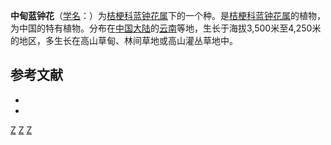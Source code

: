 {{Speciesbox
| genus = Cyananthus
| species = chungdianensis
| authority = [[吴征镒|C. Y. Wu]]
| synonyms = 
}}

'''中甸蓝钟花'''（[[学名|学名]]：{{lang|la|'''''Cyananthus chungdianensis'''''}}）为[[桔梗科|桔梗科]][[蓝钟花属|蓝钟花属]]下的一个种。是[[桔梗科|桔梗科]][[蓝钟花属|蓝钟花属]]的植物，为中国的特有植物。分布在[[中国大陆|中国大陆]]的[[云南|云南]]等地，生长于海拔3,500米至4,250米的地区，多生长在高山草甸、林间草地或高山灌丛草地中。

== 参考文献 ==
{{refbegin}}
*{{CPNI | zh=中甸蓝钟花 | id=CPNI-160-41739 | binomial=Cyananthus chungdianensis | authority= | sub= | var= | f= | cv= | accessdate=2013年1月17日}}
* {{cite web| url =http://www.bioinfo.cn/db05/KmzwSpecies.php?action=view&id=3405| title =中甸蓝钟花| work =《中国高等植物数据库全库》| publisher =中国科学院微生物研究所| author =昆明植物研究所| accessdate =2009-02-24| deadurl =yes| archiveurl =https://web.archive.org/web/20160305010331/http://www.bioinfo.cn/db05/KmzwSpecies.php?action=view&id=3405| archivedate =2016-03-05}}
{{refend}}

{{taxonbar}}

[[Category:蓝钟花属|Z]]
[[Category:中国特有植物|Z]]
[[Category:云南植物|Z]]